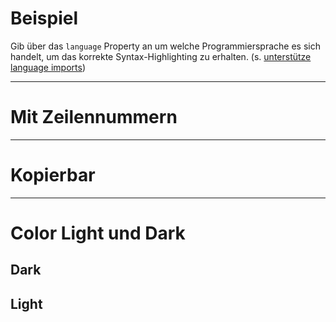 # Beispiel

Gib über das `language` Property an um welche Programmiersprache es sich
handelt, um das korrekte Syntax-Highlighting zu erhalten. (s.
[unterstütze language imports](https://github.com/react-syntax-highlighter/react-syntax-highlighter/blob/HEAD/AVAILABLE_LANGUAGES_HLJS.MD))

<LiveCodeEditor />

---

# Mit Zeilennummern

<LiveCodeEditor example="lineNumbers" editorCollapsed />

---

# Kopierbar

<LiveCodeEditor example="copyable" editorCollapsed />

---

# Color Light und Dark

## Dark

<LiveCodeEditor example="dark" bgColor="light" editorCollapsed />

## Light

<LiveCodeEditor example="light" bgColor="dark" editorCollapsed />
